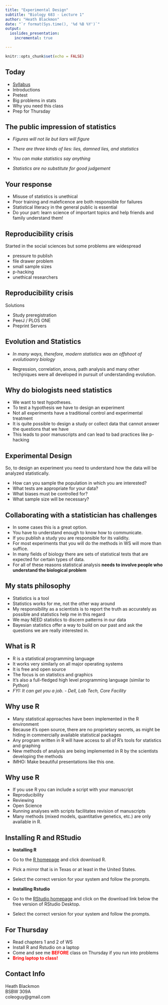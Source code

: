 ```yaml
---
title: "Experimental Design"
subtitle: "Biology 683 - Lecture 1"
author: "Heath Blackmon"
date: "`r format(Sys.time(), '%d %B %Y')`"
output:
  ioslides_presentation:
    incremental: true

---
```


```r
knitr::opts_chunk$set(echo = FALSE)
```

## Today

- [Syllabus](http://coleoguy.github.io/teaching/expdes/syllabus.pdf)  
- Introductions  
- Pretest  
- Big problems in stats  
- Why you need this class  
- Prep for Thursday  





## The public impression of statistics  
  
- *Figures will not lie but liars will figure*  

- *There are three kinds of lies: lies, damned lies, and statistics*    

- *You can make statistics say anything*    

- *Statistics are no substitute for good judgement*  





## Your response

- Misuse of statistics is unethical  
- Poor training and maleficence are both responsible for failures  
- Statistical literacy in the general public is essential  
- Do your part: learn science of important topics and help friends and family understand them!






## Reproducibility crisis

Started in the social sciences but some problems are widespread  

- pressure to publish  
-	file drawer problem  
-	small sample sizes  
-	p-hacking  
-	unethical researchers







## Reproducibility crisis

Solutions  

-	Study preregistration  
-	PeerJ / PLOS ONE  
-	Preprint Servers  


## Evolution and Statistics

- *In many ways, therefore, modern statistics was an offshoot of evolutioanry biology*

- Regression, correlation, anova, path analysis and many other techjniques were all developed in pursuit of understanding evolution.



## Why do biologists need statistics


- We want to test hypotheses.  
- To test a hypothesis we have to design an experiment  
- Not all experiments have a traditional control and experimental treatment  
- It is quite possible to design a study or collect data that cannot answer the questions that we have  
- This leads to poor manuscripts and can lead to bad practices like p-hacking  







## Experimental Design

So, to design an experiment you need to understand how the data will be analyzed statistically.

- How can you sample the population in which you are interested?  
- What tests are appropriate for your data?    
- What biases must be controlled for?  
- What sample size will be necessary?   







## Collaborating with a statistician has challenges

- In some cases this is a great option.  
- You have to understand enough to know how to communicate.  
- If you publish a study you are responsible for its validity.  
- For most experiments that you will do the methods in WS will more than suffice.  
- In many fields of biology there are sets of statistical tests that are expected for certain types of data.  
- For all of these reasons statistical analysis **needs to involve people who understand the biological problem**  






## My stats philosophy

- Statistics is a tool  
- Statistics works for me, not the other way around  
- My responsibility as a scientists is to report the truth as accurately as possible and statistics help me in this regard   
- We may NEED statistics to discern patterns in our data   
- Bayesian statistics offer a way to build on our past and ask the questions we are really interested in.  






## What is R

- R is a statistical programming language   
- It works very similarly on all major operating systems   
- It is free and open source  
- The focus is on statistics and graphics  
- It’s also a full-fledged high level programming language (similar to Python)  
- *FYI: It can get you a job. - Dell, Lab Tech, Core Facility*





## Why use R

- Many statistical approaches have been implemented in the R environment  
- Because it’s open source, there are no proprietary secrets, as might be hiding in commercially available statistical packages   
- Any program written in R will have access to all of R’s tools for statistics and graphing   
- New methods of analysis are being implemented in R by the scientists developing the methods   
- IMHO: Make beautiful presentations like this one.



## Why use R

- If you use R you can include a script with your manuscript  
- Reproducibility  
- Reviewing  
- Open Science  
- Running analyses with scripts facilitates revision of manuscripts   
- Many methods (mixed models, quantitative genetics, etc.) are only available in R.  







## Installing R and RStudio

- **Installing R**  
- Go to the [R homepage](https://www.r-project.org/) and click download R.  
- Pick a mirror that is in Texas or at least in the United States.  
- Select the correct version for your system and follow the prompts.

- **Installing Rstudio**  
- Go to the [RStudio homepage](https://www.rstudio.com/products/rstudio/download/) and click on the download link below the free version of RStudio Desktop.  
- Select the correct version for your system and follow the prompts.





## For Thursday

- Read chapters 1 and 2 of WS   
- Install R and Rstudio on a laptop  
-	Come and see me <font color="red">**BEFORE**</font> class on Thursday if you run into problems  
- <font color="red">**Bring laptop to class!**</font>   




## Contact Info

Heath Blackmon  
BSBW 309A  
coleoguy@gmail.com  






